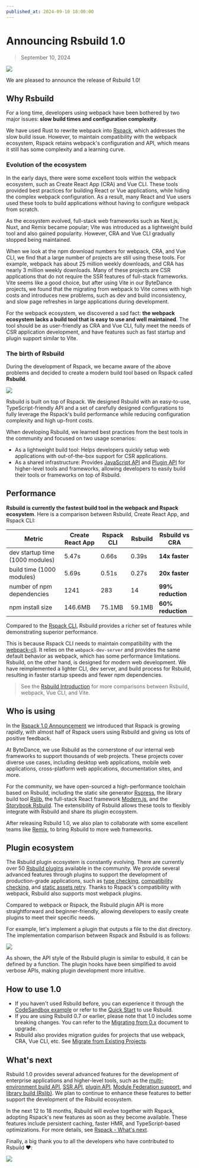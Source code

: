 ```yaml
---
published_at: 2024-09-10 18:00:00
---
```


# Announcing Rsbuild 1.0

> September 10, 2024

![](https://assets.rspack.dev/rsbuild/assets/rsbuild-1-0-banner.png)

We are pleased to announce the release of Rsbuild 1.0!

## Why Rsbuild

For a long time, developers using webpack have been bothered by two major issues: **slow build times and configuration complexity**.

We have used Rust to rewrite webpack into [Rspack](https://github.com/web-infra-dev/rspack), which addresses the slow build issue. However, to maintain compatibility with the webpack ecosystem, Rspack retains webpack's configuration and API, which means it still has some complexity and a learning curve.

### Evolution of the ecosystem

In the early days, there were some excellent tools within the webpack ecosystem, such as Create React App (CRA) and Vue CLI. These tools provided best practices for building React or Vue applications, while hiding the complex webpack configuration. As a result, many React and Vue users used these tools to build applications without having to configure webpack from scratch.

As the ecosystem evolved, full-stack web frameworks such as Next.js, Nuxt, and Remix became popular; Vite was introduced as a lightweight build tool and also gained popularity. However, CRA and Vue CLI gradually stopped being maintained.

When we look at the npm download numbers for webpack, CRA, and Vue CLI, we find that a large number of projects are still using these tools. For example, webpack has about 25 million weekly downloads, and CRA has nearly 3 million weekly downloads. Many of these projects are CSR applications that do not require the SSR features of full-stack frameworks. Vite seems like a good choice, but after using Vite in our ByteDance projects, we found that the migrating from webpack to Vite comes with high costs and introduces new problems, such as dev and build inconsistency, and slow page refreshes in large applications during development.

For the webpack ecosystem, we discovered a sad fact: **the webpack ecosystem lacks a build tool that is easy to use and well maintained**. The tool should be as user-friendly as CRA and Vue CLI, fully meet the needs of CSR application development, and have features such as fast startup and plugin support similar to Vite.

### The birth of Rsbuild

During the development of Rspack, we became aware of the above problems and decided to create a modern build tool based on Rspack called **Rsbuild**.

![](https://assets.rspack.dev/rsbuild/assets/rsbuild-1-0-build-tools.png)

Rsbuild is built on top of Rspack. We designed Rsbuild with an easy-to-use, TypeScript-friendly API and a set of carefully designed configurations to fully leverage the Rspack's build performance while reducing configuration complexity and high up-front costs.

When developing Rsbuild, we learned best practices from the best tools in the community and focused on two usage scenarios:

- As a lightweight build tool: Helps developers quickly setup web applications with out-of-the-box support for CSR applications.
- As a shared infrastructure: Provides [JavaScript API](https://rsbuild.dev/api/start/) and [Plugin API](https://rsbuild.dev/plugins/dev/) for higher-level tools and frameworks, allowing developers to easily build their tools or frameworks on top of Rsbuild.

## Performance

**Rsbuild is currently the fastest build tool in the webpack and Rspack ecosystem**. Here is a comparison between Rsbuild, Create React App, and Rspack CLI:

| Metric                          | Create React App | Rspack CLI | Rsbuild | Rsbuild vs CRA    |
| ------------------------------- | ---------------- | ---------- | ------- | ----------------- |
| dev startup time (1000 modules) | 5.47s            | 0.66s      | 0.39s   | **14x faster**    |
| build time (1000 modules)       | 5.69s            | 0.51s      | 0.27s   | **20x faster**    |
| number of npm dependencies      | 1241             | 283        | 14      | **99% reduction** |
| npm install size                | 146.6MB          | 75.1MB     | 59.1MB  | **60% reduction** |

Compared to the [Rspack CLI](https://www.npmjs.com/package/@rspack/cli), Rsbuild provides a richer set of features while demonstrating superior performance.

This is because Rspack CLI needs to maintain compatibility with the [webpack-cli](https://www.npmjs.com/package/webpack-cli). It relies on the `webpack-dev-server` and provides the same default behavior as webpack, which has some performance limitations. Rsbuild, on the other hand, is designed for modern web development. We have reimplemented a lighter CLI, dev server, and build process for Rsbuild, resulting in faster startup speeds and fewer npm dependencies.

> See the [Rsbuild Introduction](https://rsbuild.dev/guide/start/index) for more comparisons between Rsbuild, webpack, Vue CLI, and Vite.

## Who is using

In the [Rspack 1.0 Announcement](https://rspack.dev/blog/announcing-1-0) we introduced that Rspack is growing rapidly, with almost half of Rspack users using Rsbuild and giving us lots of positive feedback.

At ByteDance, we use Rsbuild as the cornerstone of our internal web frameworks to support thousands of web projects. These projects cover diverse use cases, including desktop web applications, mobile web applications, cross-platform web applications, documentation sites, and more.

For the community, we have open-sourced a high-performance toolchain based on Rsbuild, including the static site generator [Rspress](https://github.com/web-infra-dev/rspress), the library build tool [Rslib](https://github.com/web-infra-dev/rslib), the full-stack React framework [Modern.js](https://github.com/web-infra-dev/modern.js), and the [Storybook Rsbuild](https://github.com/rspack-contrib/storybook-rsbuild). The extensibility of Rsbuild allows these tools to flexibly integrate with Rsbuild and share its plugin ecosystem.

After releasing Rsbuild 1.0, we also plan to collaborate with some excellent teams like [Remix](https://github.com/remix-run/remix), to bring Rsbuild to more web frameworks.

## Plugin ecosystem

The Rsbuild plugin ecosystem is constantly evolving. There are currently over 50 [Rsbuild plugins](https://github.com/web-infra-dev/awesome-rspack?tab=readme-ov-file#rsbuild-plugins) available in the community. We provide several advanced features through plugins to support the development of production-grade applications, such as [type checking](https://github.com/rspack-contrib/rsbuild-plugin-type-check), [compatibility checking](https://github.com/rspack-contrib/rsbuild-plugin-check-syntax), and [static assets retry](https://rsbuild.dev/plugins/list/plugin-assets-retry). Thanks to Rspack's compatibility with webpack, Rsbuild also supports most webpack plugins.

Compared to webpack or Rspack, the Rsbuild plugin API is more straightforward and beginner-friendly, allowing developers to easily create plugins to meet their specific needs.

For example, let's implement a plugin that outputs a file to the dist directory. The implementation comparison between Rspack and Rsbuild is as follows:

![](https://assets.rspack.dev/rsbuild/assets/rsbuild-1-0-plugin-compare.png)

As shown, the API style of the Rsbuild plugin is similar to esbuild, it can be defined by a function. The plugin hooks have been simplified to avoid verbose APIs, making plugin development more intuitive.

## How to use 1.0

- If you haven't used Rsbuild before, you can experience it through the [CodeSandbox example](https://codesandbox.io/p/github/rspack-contrib/rsbuild-codesandbox-example) or refer to the [Quick Start](https://rsbuild.dev/guide/start/quick-start) to use Rsbuild.
- If you are using Rsbuild 0.7 or earlier, please note that 1.0 includes some breaking changes. You can refer to the [Migrating from 0.x](https://rsbuild.dev/guide/migration/rsbuild-0-x) document to upgrade.
- Rsbuild also provides migration guides for projects that use webpack, CRA, Vue CLI, etc. See [Migrate from Existing Projects](https://rsbuild.dev/guide/start/quick-start#migrate-from-existing-projects).

## What's next

Rsbuild 1.0 provides several advanced features for the development of enterprise applications and higher-level tools, such as the [multi-environment build API](https://rsbuild.dev/guide/advanced/environments), [SSR API](https://rsbuild.dev/guide/advanced/ssr), [plugin API](https://rsbuild.dev/plugins/dev/), [Module Federation support](https://rsbuild.dev/guide/advanced/module-federation), and [library build (Rslib)](https://github.com/web-infra-dev/rslib). We plan to continue to enhance these features to better support the development of the Rsbuild ecosystem.

In the next 12 to 18 months, Rsbuild will evolve together with Rspack, adopting Rspack's new features as soon as they become available. These features include persistent caching, faster HMR, and TypeScript-based optimizations. For more details, see [Rspack - What's next](https://rspack.dev/blog/announcing-1-0#whats-next).

Finally, a big thank you to all the developers who have contributed to Rsbuild ❤️:

![](https://assets.rspack.dev/rsbuild/assets/rsbuild-1-0-contributors.png)
